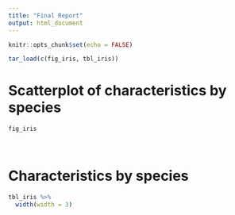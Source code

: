 ```yaml
---
title: "Final Report"
output: html_document
---
```


```r
knitr::opts_chunk$set(echo = FALSE)

tar_load(c(fig_iris, tbl_iris))
```

# Scatterplot of characteristics by species
```r
fig_iris
```

<BR>

# Characteristics by species  
```r
tbl_iris %>%
  width(width = 3)
```